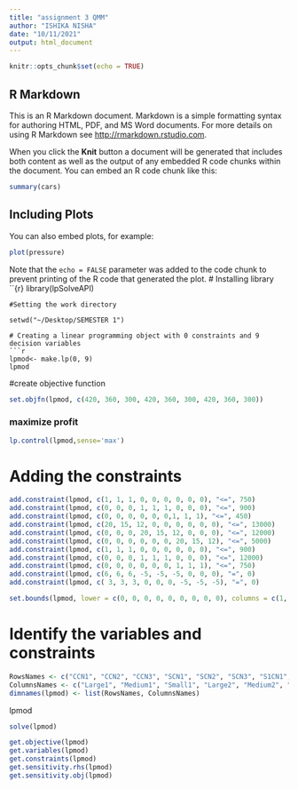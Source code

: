 ```yaml
---
title: "assignment 3 QMM"
author: "ISHIKA NISHA"
date: "10/11/2021"
output: html_document
---
```


```r
knitr::opts_chunk$set(echo = TRUE)
```

## R Markdown

This is an R Markdown document. Markdown is a simple formatting syntax for authoring HTML, PDF, and MS Word documents. For more details on using R Markdown see <http://rmarkdown.rstudio.com>.

When you click the **Knit** button a document will be generated that includes both content as well as the output of any embedded R code chunks within the document. You can embed an R code chunk like this:

```r
summary(cars)
```

## Including Plots

You can also embed plots, for example:

```r
plot(pressure)
```

Note that the `echo = FALSE` parameter was added to the code chunk to prevent printing of the R code that generated the plot.
# Installing library
``{r}
library(lpSolveAPI)
```
#Setting the work directory

setwd("~/Desktop/SEMESTER 1")

# Creating a linear programming object with 0 constraints and 9 decision variables
```r
lpmod<- make.lp(0, 9)
lpmod
```
#create objective function
```r
set.objfn(lpmod, c(420, 360, 300, 420, 360, 300, 420, 360, 300))
```
###  maximize profit
```r
lp.control(lpmod,sense='max')
```
# Adding the constraints
```r
add.constraint(lpmod, c(1, 1, 1, 0, 0, 0, 0, 0, 0), "<=", 750)
add.constraint(lpmod, c(0, 0, 0, 1, 1, 1, 0, 0, 0), "<=", 900)
add.constraint(lpmod, c(0, 0, 0, 0, 0, 0,1, 1, 1), "<=", 450)
add.constraint(lpmod, c(20, 15, 12, 0, 0, 0, 0, 0, 0), "<=", 13000)
add.constraint(lpmod, c(0, 0, 0, 20, 15, 12, 0, 0, 0), "<=", 12000)
add.constraint(lpmod, c(0, 0, 0, 0, 0, 0, 20, 15, 12), "<=", 5000)
add.constraint(lpmod, c(1, 1, 1, 0, 0, 0, 0, 0, 0), "<=", 900)
add.constraint(lpmod, c(0, 0, 0, 1, 1, 1, 0, 0, 0), "<=", 12000)
add.constraint(lpmod, c(0, 0, 0, 0, 0, 0, 1, 1, 1), "<=", 750)
add.constraint(lpmod, c(6, 6, 6, -5, -5, -5, 0, 0, 0), "=", 0)
add.constraint(lpmod, c( 3, 3, 3, 0, 0, 0, -5, -5, -5), "=", 0)
```
```r
set.bounds(lpmod, lower = c(0, 0, 0, 0, 0, 0, 0, 0, 0), columns = c(1, 2,3,4,5,6,7,8,9))
```
# Identify the variables and constraints
```r
RowsNames <- c("CCN1", "CCN2", "CCN3", "SCN1", "SCN2", "SCN3", "S1CN1", "S1CN2", "S1CN3", "%C1", "%C2")
ColumnsNames <- c("Large1", "Medium1", "Small1", "Large2", "Medium2", "Small2", "Large3", "Medium3", "Small3")
dimnames(lpmod) <- list(RowsNames, ColumnsNames)
```

lpmod

```r
solve(lpmod)
```

```r
get.objective(lpmod)
get.variables(lpmod)
get.constraints(lpmod)
get.sensitivity.rhs(lpmod)
get.sensitivity.obj(lpmod)
```


 